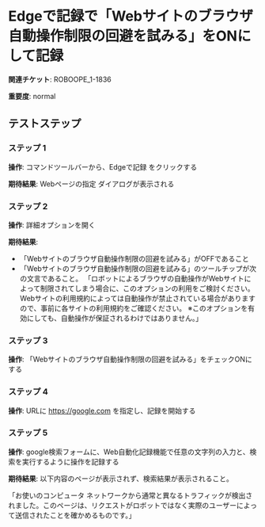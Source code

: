 # Edgeで記録で「Webサイトのブラウザ自動操作制限の回避を試みる」をONにして記録

**関連チケット**: ROBOOPE_1-1836

**重要度**: normal

## テストステップ

### ステップ 1

**操作**: コマンドツールバーから、Edgeで記録 をクリックする

**期待結果**:
Webページの指定 ダイアログが表示される

### ステップ 2

**操作**: 詳細オプションを開く

**期待結果**:
* 「Webサイトのブラウザ自動操作制限の回避を試みる」がOFFであること
* 「Webサイトのブラウザ自動操作制限の回避を試みる」のツールチップが次の文言であること。
    「ロボットによるブラウザの自動操作がWebサイトによって制限されてしまう場合に、このオプションの利用をご検討ください。
    Webサイトの利用規約によっては自動操作が禁止されている場合がありますので、事前に各サイトの利用規約をご確認ください。
    ※このオプションを有効にしても、自動操作が保証されるわけではありません。」

### ステップ 3

**操作**: 「Webサイトのブラウザ自動操作制限の回避を試みる」をチェックONにする

### ステップ 4

**操作**: URLに https://google.com を指定し、記録を開始する

### ステップ 5

**操作**: google検索フォームに、Web自動化記録機能で任意の文字列の入力と、検索を実行するように操作を記録する

**期待結果**:
以下内容のページが表示されず、検索結果が表示されること。

「お使いのコンピュータ ネットワークから通常と異なるトラフィックが検出されました。このページは、リクエストがロボットではなく実際のユーザーによって送信されたことを確かめるものです。」

